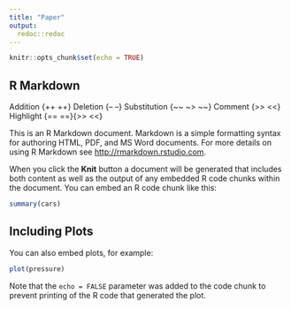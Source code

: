 ```yaml
---
title: "Paper"
output:
  redoc::redoc
---
```


```r
knitr::opts_chunk$set(echo = TRUE)
```

## R Markdown

Addition {++ ++}
Deletion {-- --}
Substitution {~~ ~> ~~}
Comment {>> <<}
Highlight {== ==}{>> <<}


This is an R Markdown document. Markdown is a simple formatting syntax for authoring HTML, PDF, and MS Word documents. For more details on using R Markdown see <http://rmarkdown.rstudio.com>.

When you click the **Knit** button a document will be generated that includes both content as well as the output of any embedded R code chunks within the document. You can embed an R code chunk like this:

```r
summary(cars)
```

## Including Plots

You can also embed plots, for example:

```r
plot(pressure)
```

Note that the `echo = FALSE` parameter was added to the code chunk to prevent printing of the R code that generated the plot.

